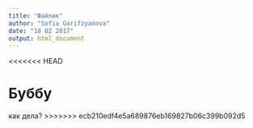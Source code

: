 ```yaml
---
title: "Файлик"
author: "Sofia Garifzyanova"
date: "18 02 2017"
output: html_document
---
```

<<<<<<< HEAD

Буббу
=======
как дела?
>>>>>>> ecb210edf4e5a689876eb169827b06c399b092d5
